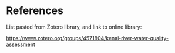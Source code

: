 # References {-}

List pasted from Zotero library, and link to online library:

<https://www.zotero.org/groups/4571804/kenai-river-water-quality-assessment>
